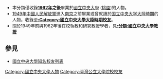 {{catmore|國立中央大學}}
{{Commons category|Alumni of National Central University, Taiwan}}
*本分類僅收錄'''[[1962年|1962年]]之後'''畢業於[[國立中央大學|國立中央大學]] ([[桃園市|桃園]])的人物。
*[[1949年|1949年]][[中國人民解放軍|中國人民解放軍]]進入[[南京|南京]]之前畢業或曾就讀於[[国立中央大学_(南京)|国立中央大学大陸時期]]的人物，收錄至'''[[:Category:國立中央大學大陸時期校友|:Category:國立中央大學大陸時期校友]]'''。
*關於1949年前與1962年後在校執教和研究教授學者，見'''[[:分類:國立中央大學教授|:分類:國立中央大學教授]]'''

==參見==
*[[國立中央大學知名校友列表|國立中央大學知名校友列表]]

[[Category:國立中央大學人物|Category:國立中央大學人物]]
[[Category:臺灣公立大學院校校友|Category:臺灣公立大學院校校友]]
